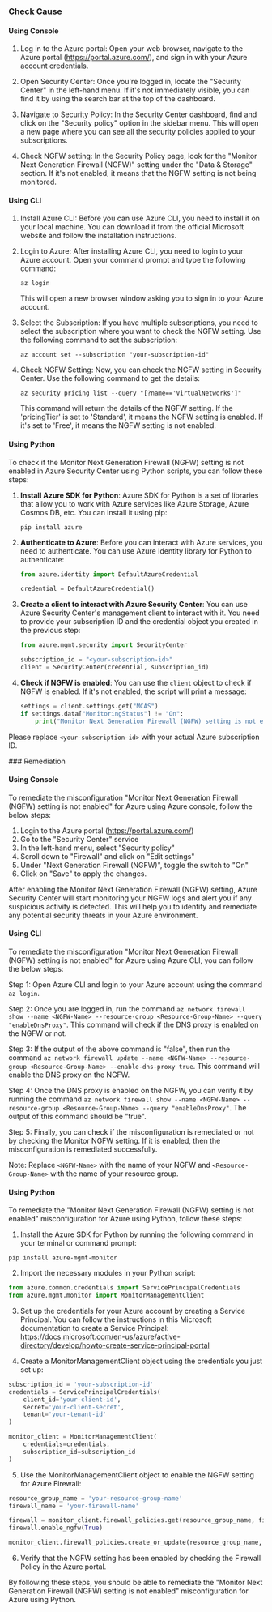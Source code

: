 

<Tabs><Tab title='Cause'>
### Check Cause

#### Using Console

1. Log in to the Azure portal: Open your web browser, navigate to the Azure portal (https://portal.azure.com/), and sign in with your Azure account credentials.

2. Open Security Center: Once you're logged in, locate the "Security Center" in the left-hand menu. If it's not immediately visible, you can find it by using the search bar at the top of the dashboard.

3. Navigate to Security Policy: In the Security Center dashboard, find and click on the "Security policy" option in the sidebar menu. This will open a new page where you can see all the security policies applied to your subscriptions.

4. Check NGFW setting: In the Security Policy page, look for the "Monitor Next Generation Firewall (NGFW)" setting under the "Data & Storage" section. If it's not enabled, it means that the NGFW setting is not being monitored.

#### Using CLI

1. Install Azure CLI: Before you can use Azure CLI, you need to install it on your local machine. You can download it from the official Microsoft website and follow the installation instructions.

2. Login to Azure: After installing Azure CLI, you need to login to your Azure account. Open your command prompt and type the following command:
   ```
   az login
   ```
   This will open a new browser window asking you to sign in to your Azure account.

3. Select the Subscription: If you have multiple subscriptions, you need to select the subscription where you want to check the NGFW setting. Use the following command to set the subscription:
   ```
   az account set --subscription "your-subscription-id"
   ```
4. Check NGFW Setting: Now, you can check the NGFW setting in Security Center. Use the following command to get the details:
   ```
   az security pricing list --query "[?name=='VirtualNetworks']"
   ```
   This command will return the details of the NGFW setting. If the 'pricingTier' is set to 'Standard', it means the NGFW setting is enabled. If it's set to 'Free', it means the NGFW setting is not enabled.

#### Using Python

To check if the Monitor Next Generation Firewall (NGFW) setting is not enabled in Azure Security Center using Python scripts, you can follow these steps:

1. **Install Azure SDK for Python**: Azure SDK for Python is a set of libraries that allow you to work with Azure services like Azure Storage, Azure Cosmos DB, etc. You can install it using pip:
   ```
   pip install azure
   ```

2. **Authenticate to Azure**: Before you can interact with Azure services, you need to authenticate. You can use Azure Identity library for Python to authenticate:
   ```python
   from azure.identity import DefaultAzureCredential

   credential = DefaultAzureCredential()
   ```

3. **Create a client to interact with Azure Security Center**: You can use Azure Security Center's management client to interact with it. You need to provide your subscription ID and the credential object you created in the previous step:
   ```python
   from azure.mgmt.security import SecurityCenter

   subscription_id = "<your-subscription-id>"
   client = SecurityCenter(credential, subscription_id)
   ```

4. **Check if NGFW is enabled**: You can use the `client` object to check if NGFW is enabled. If it's not enabled, the script will print a message:
   ```python
   settings = client.settings.get("MCAS")
   if settings.data["MonitoringStatus"] != "On":
       print("Monitor Next Generation Firewall (NGFW) setting is not enabled.")
   ```
Please replace `<your-subscription-id>` with your actual Azure subscription ID.

</Tab>

<Tab title='Remediation'>
### Remediation

#### Using Console

To remediate the misconfiguration "Monitor Next Generation Firewall (NGFW) setting is not enabled" for Azure using Azure console, follow the below steps:

1. Login to the Azure portal (https://portal.azure.com/)
2. Go to the "Security Center" service
3. In the left-hand menu, select "Security policy"
4. Scroll down to "Firewall" and click on "Edit settings"
5. Under "Next Generation Firewall (NGFW)", toggle the switch to "On"
6. Click on "Save" to apply the changes.

After enabling the Monitor Next Generation Firewall (NGFW) setting, Azure Security Center will start monitoring your NGFW logs and alert you if any suspicious activity is detected. This will help you to identify and remediate any potential security threats in your Azure environment.

#### Using CLI

To remediate the misconfiguration "Monitor Next Generation Firewall (NGFW) setting is not enabled" for Azure using Azure CLI, you can follow the below steps:

Step 1: Open Azure CLI and login to your Azure account using the command `az login`.

Step 2: Once you are logged in, run the command `az network firewall show --name <NGFW-Name> --resource-group <Resource-Group-Name> --query "enableDnsProxy"`. This command will check if the DNS proxy is enabled on the NGFW or not.

Step 3: If the output of the above command is "false", then run the command `az network firewall update --name <NGFW-Name> --resource-group <Resource-Group-Name> --enable-dns-proxy true`. This command will enable the DNS proxy on the NGFW.

Step 4: Once the DNS proxy is enabled on the NGFW, you can verify it by running the command `az network firewall show --name <NGFW-Name> --resource-group <Resource-Group-Name> --query "enableDnsProxy"`. The output of this command should be "true".

Step 5: Finally, you can check if the misconfiguration is remediated or not by checking the Monitor NGFW setting. If it is enabled, then the misconfiguration is remediated successfully.

Note: Replace `<NGFW-Name>` with the name of your NGFW and `<Resource-Group-Name>` with the name of your resource group.

#### Using Python

To remediate the "Monitor Next Generation Firewall (NGFW) setting is not enabled" misconfiguration for Azure using Python, follow these steps:

1. Install the Azure SDK for Python by running the following command in your terminal or command prompt:
```
pip install azure-mgmt-monitor
```

2. Import the necessary modules in your Python script:
```python
from azure.common.credentials import ServicePrincipalCredentials
from azure.mgmt.monitor import MonitorManagementClient
```

3. Set up the credentials for your Azure account by creating a Service Principal. You can follow the instructions in this Microsoft documentation to create a Service Principal: https://docs.microsoft.com/en-us/azure/active-directory/develop/howto-create-service-principal-portal

4. Create a MonitorManagementClient object using the credentials you just set up:
```python
subscription_id = 'your-subscription-id'
credentials = ServicePrincipalCredentials(
    client_id='your-client-id',
    secret='your-client-secret',
    tenant='your-tenant-id'
)

monitor_client = MonitorManagementClient(
    credentials=credentials,
    subscription_id=subscription_id
)
```

5. Use the MonitorManagementClient object to enable the NGFW setting for Azure Firewall:
```python
resource_group_name = 'your-resource-group-name'
firewall_name = 'your-firewall-name'

firewall = monitor_client.firewall_policies.get(resource_group_name, firewall_name)
firewall.enable_ngfw(True)

monitor_client.firewall_policies.create_or_update(resource_group_name, firewall_name, firewall)
```

6. Verify that the NGFW setting has been enabled by checking the Firewall Policy in the Azure portal.

By following these steps, you should be able to remediate the "Monitor Next Generation Firewall (NGFW) setting is not enabled" misconfiguration for Azure using Python.


</Tab>
</Tabs>